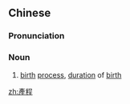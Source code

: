 {{also|产程}}
==Chinese==
{{zh-forms|s=产程}}

===Pronunciation===
{{zh-pron
|m=chǎnchéng
|cat=n
}}

===Noun===
{{zh-noun}}

# [[birth]] [[process]], [[duration]] of [[birth]]

[[zh:產程]]